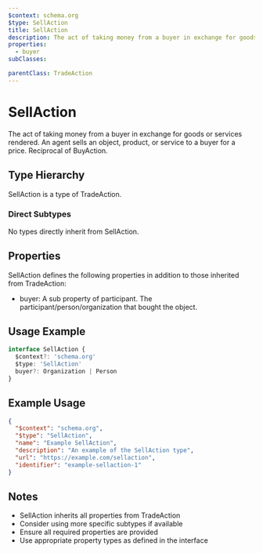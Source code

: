 ```yaml
---
$context: schema.org
$type: SellAction
title: SellAction
description: The act of taking money from a buyer in exchange for goods or services rendered. An agent sells an object, product, or service to a buyer for a price. Reciprocal of BuyAction.
properties:
  - buyer
subClasses:

parentClass: TradeAction
---
```


# SellAction

The act of taking money from a buyer in exchange for goods or services rendered. An agent sells an object, product, or service to a buyer for a price. Reciprocal of BuyAction.

## Type Hierarchy

SellAction is a type of TradeAction.

### Direct Subtypes

No types directly inherit from SellAction.

## Properties

SellAction defines the following properties in addition to those inherited from TradeAction:

- buyer: A sub property of participant. The participant/person/organization that bought the object.

## Usage Example

```typescript
interface SellAction {
  $context?: 'schema.org'
  $type: 'SellAction'
  buyer?: Organization | Person
}
```

## Example Usage

```json
{
  "$context": "schema.org",
  "$type": "SellAction",
  "name": "Example SellAction",
  "description": "An example of the SellAction type",
  "url": "https://example.com/sellaction",
  "identifier": "example-sellaction-1"
}
```

## Notes

- SellAction inherits all properties from TradeAction
- Consider using more specific subtypes if available
- Ensure all required properties are provided
- Use appropriate property types as defined in the interface
